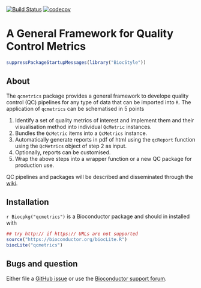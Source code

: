 [![Build Status](https://travis-ci.org/lgatto/qcmetrics.svg?branch=master)](https://travis-ci.org/lgatto/qcmetrics)
[![codecov](https://codecov.io/gh/lgatto/qcmetrics/branch/master/graph/badge.svg)](https://codecov.io/gh/lgatto/qcmetrics)

# A General Framework for Quality Control Metrics

```r
suppressPackageStartupMessages(library("BiocStyle"))
```

## About 

The `qcmetrics` package provides a general framework to develope
quality control (QC) pipelines for any type of data that can be
imported into `R`. The application of `qcmetrics` can be schematised
in 5 points

1. Identify a set of quality metrics of interest and implement them
   and their visualisation method into individual `QcMetric`
   instances.
2. Bundles the `QcMetric` items into a `QcMetrics` instance. 
3. Automatically generate reports in pdf of html using the `qcReport`
   function using the `QcMetrics` object of step 2 as input.
4. Optionally, reports can be customised. 
5. Wrap the above steps into a wrapper function or a new QC package
   for production use.

QC pipelines and packages will be described and disseminated through
the [wiki](https://github.com/lgatto/qcmetrics/wiki).

## Installation

`r Biocpkg("qcmetrics")` is a Bioconductor package and should in
installed with

```r
## try http:// if https:// URLs are not supported
source("https://bioconductor.org/biocLite.R")
biocLite("qcmetrics")
```

## Bugs and question

Either file a
[GitHub issue](https://github.com/lgatto/qcmetrics/issues) or use the
[Bioconductor support forum](https://support.bioconductor.org/).
